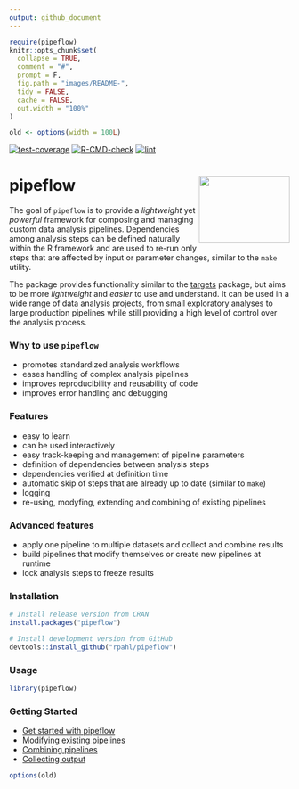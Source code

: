 ```yaml
---
output: github_document
---
```


<!-- README.md is generated from README.Rmd. Please edit that file -->

```r
require(pipeflow)
knitr::opts_chunk$set(
  collapse = TRUE,
  comment = "#",
  prompt = F,
  fig.path = "images/README-",
  tidy = FALSE,
  cache = FALSE,
  out.width = "100%"
)

old <- options(width = 100L)
```

<!-- badges: start -->

[![test-coverage](https://github.com/rpahl/pipeflow/actions/workflows/test-coverage.yaml/badge.svg)](https://github.com/rpahl/pipeflow/actions/workflows/test-coverage.yaml)
[![R-CMD-check](https://github.com/rpahl/pipeflow/actions/workflows/check-standard.yaml/badge.svg)](https://github.com/rpahl/pipeflow/actions/workflows/check-standard.yaml)
[![lint](https://github.com/rpahl/pipeflow/actions/workflows/lint.yaml/badge.svg)](https://github.com/rpahl/pipeflow/actions/workflows/lint.yaml)

<!-- badges: end -->

# pipeflow <img src="man/figures/logo.png" align="right" width="163" height="121"/>

The goal of `pipeflow` is to provide a *lightweight* yet *powerful*
framework for composing and managing custom data analysis pipelines.
Dependencies among analysis steps can be defined naturally within
the R framework and are used to re-run only steps that are affected
by input or parameter changes, similar to the `make` utility.

The package provides functionality similar to the
[targets](https://CRAN.R-project.org/package=targets) package, but
aims to be more *lightweight* and *easier* to use and understand.
It can be used in a wide range of
data analysis projects, from small exploratory analyses to large
production pipelines while still providing a high level of control
over the analysis process.

### Why to use `pipeflow`

* promotes standardized analysis workflows
* eases handling of complex analysis pipelines
* improves reproducibility and reusability of code
* improves error handling and debugging

### Features

* easy to learn
* can be used interactively
* easy track-keeping and management of pipeline parameters
* definition of dependencies between analysis steps
* dependencies verified at definition time
* automatic skip of steps that are already up to date (similar to `make`)
* logging
* re-using, modyfing, extending and combining of existing pipelines

### Advanced features

* apply one pipeline to multiple datasets and collect and combine results
* build pipelines that modify themselves or create new pipelines at runtime
* lock analysis steps to freeze results


### Installation

```r
# Install release version from CRAN
install.packages("pipeflow")

# Install development version from GitHub
devtools::install_github("rpahl/pipeflow")
```


### Usage

```r
library(pipeflow)
```

### Getting Started


* [Get started with pipeflow](https://rpahl.github.io/pipeflow/articles/get-started.html)
* [Modifying existing pipelines](https://rpahl.github.io/pipeflow/articles/modify-pipeline.html)
* [Combining pipelines](https://rpahl.github.io/pipeflow/articles/combine-pipelines.html)
* [Collecting output](https://rpahl.github.io/pipeflow/articles/collect-output.html)





```r
options(old)
```